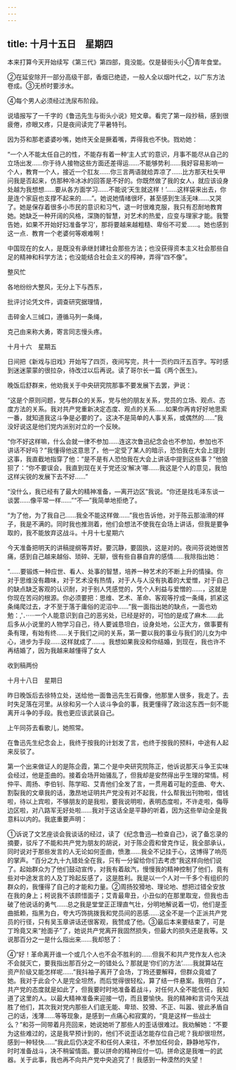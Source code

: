 ```yaml
---
---
---
```

title: 十月十五日　星期四
---




本来打算今天开始续写《第三代》第四部，竟没能。仅是替街头小①青年食堂。

②在延安除开一部分高级干部，香烟已绝迹，一般人全以烟叶代之，以广东方法卷成。③无桥时要涉水。

④每个男人必须经过洗尿布阶段。

说墙报写了一千字的《鲁迅先生与街头小说》短文章。看完了第一段抄稿，感到很疲倦，疹眼又疼，只是夜间读完了平暑特刊。

因为芬和那老婆婆吵嘴，她终天全是撅着嘴，弄得我也不快。戮劝她：

“一个人不能太任自己的性，不能存有着一种‘主人式’的意识，月事不能尽从自己的立场出发……你于待人接物这些方面还差得运……不能够势利……我好容易影响一个人，教育一个人，接近一个肛友……你三言两语就给弄凉了……比方那天杜矢甲问我是否起来，仿那种冷冰冰的回答是不好的。你既然做了我的女人，就应该设身处越为我想想……要从各方面学习……不能说‘天生就这样！’……这样袋来出去，你是连个家庭也支撑不起来的……”。她说她情绪很坏，甚至感到生活无味……又哭了。她是保存着很多小市民的意识和习气，退一时很难克服，我只有忍耐地教育她。她缺乏一种开阔的风格，深旖的智慧，对艺术的热爱，应变与理家才能。我警告她，如果不开始好妇准备学习’，那将要越来越粗糙、卑俗不可爱……。她也感到这一点．教育一个老婆何等艰难啊！

中国现在的女人，是既没有承继封建社会那些方法；也没获得资本主义社会那些自足的精神和科学方法；也没能结合社会主义的榨神，弄得“四不像”。

整风忙

各地纷纷大整风，无分上下与西东，

批评讨论凭文件，调查研究据理情，

击碎金人三缄口，遵循马列一条绳，

克己由来称大勇，寄言同志慢头疼。





十月十六　星期五


日间把《新戏与旧戏》开始写了四页，夜间写完，共十一页约四汗五百字。写时感到迷迷蒙蒙的很拉杂，待改过以后再说。读了哥尔长一篇《两个医生》。

晚饭后舒群来，他劝我关于中央研究院那事不要发展下去罢，尹说：

“这是个原则问题，党与群众的关系，党与他的朋友关系，党员的立场、观点、态度方法的关系。我对共产党重新决定态度、观点的关系……如果你再肯好好地思索一番，就知道我这斗争是必要的了。这决不是简单的人事关系，或偶然的……”我没好说这是他们党内派别对立的一个反映。

“你不好这样嘛，什么会就一律不参加……连这次鲁迅纪念会也不参加，参加也不讲话不好吗？”我懂得他这意思了，他一定受了某人的暗示，恐怕我在大会上提到这事，我直截地指穿了他：“是不是有人恐怕我在大会上讲话中提到这些事？”他狼狈了：“你不要误会，我直到现在关于党还没‘解决’哪……我这是个人的意见，我怕这样尖锐的发展下去不好……”

“没什么，我已经有了最大的精神准备，―离开边区”我说。“你还是找毛泽东谈一谈罢……像平常一样……”“不―”我简单地拒绝了。

“为了他，为了我自己……我全不能这样做……”我也告诉他，对于陈云那油滑的样子，我是不满的。同时我也推测着，他们会想法不使我在会场上讲话，但我是要争取的，我不能放弃这战斗。十月十七星期六

今天准备把明天的讲稿提纲等弄好。要沉静，要固执，这是对的。夜间芬说她很苦痛，感到自己越来越俗、琐碎、无聊，很有些自暴自弃的感情……我除指出她：

“……要锻炼一种应世、看人、处事的智慧，培养一种艺术的不断上升的情操。你对于思维没有趣味，对于艺术没有热情，对于人与人没有执着的大爱憎，对于自己的缺点缺乏客观的认识耐，对于别人凭感觉的，凭个人利益与爱憎的……，这就是你现在苦闷的根源。你必须要把：思维、艺术、革命、客观等拧成一条绳，抓紧这条绳爬过去，才不至于落于庸俗的泥沼中……”我一面指出她的缺点，一面也劝勉：,'．·····一个人能意识到自己的恶劣处，已经是好的，可怕的是成了麻木……此后多从小说里的人物学习自己，待人要诚恳坦白，设身处地，公正大方，做事要有条有理，有始有终……关于我们之间的关系，第一要以我的事业与我们的儿女为中心，进步为手段……这样就成了……。我想如果我没和你结婚，到现在，我也许不再结婚了，因为我越来越懂得了女人

收到稿两份





十月十八日　星期日


昨日晚饭后去徐特立处，送给他一面鲁迅先生石膏像，他那里人很多，我走了。去时失足落在河里。从徐和另一个人谈斗争会的事，我更懂得了政治这东西一刻不能离开斗争的手段。我也更应该武装自己。

上午同芬去看歌儿，她照常。

在鲁迅先生纪念会上，我终于按我的计划发了言，也终于按我的预料，中途有人起来反驳了。

第一个出来做证人的是陈企霞，第二个是中央研究院陈正，他诉说那天斗争王实味会经过，他是歪曲的。接着会场开始骚乱了，但我却是安然得出乎生理的常情。柯仲平、周扬、李伯钊、陈学昭、艾青他们全发了言，一贯用着可耻的歪曲、夸大、割裂我的文章我的话，激昂地证明共产党没有对不起我，什么帮我出刊物啦，借钱啦，待以上宾啦，不够朋友的是我啦，要我说明啦，表明态度啦，不许走啦，侮辱边区啦，对八路军无好处啦……我对于这话全是平静的听着，因为这些举动全是我意料以内的。我底重要声明：

①诉说了文艺座谈会我谈话的经过，读了《纪念鲁迅―检查自己》，说了备忘录的摘要，驳斥了不能和共产党为朋友的胡说，对于陈企霞和曾克作证，我全部承认，同时说对于那些发言的人无论如何歪曲，愤激……我全不记挂于心，这博得了响亮的掌声。“百分之九十九错处全在我，只有一分留给你们去考虑”我这样向他们说了。起始群众为了他们鼓动宣传，对我有着敌汽，慢慢我的精神控制了他们，竟有些对中途发言的人及丁玲起反感了，这是胜利。我是以一个人对一千多个有组织的群众的，我懂得了自己的才能和力量。②周扬狡猾地、理论地、想把过错全安放在我的身上；柯说我不该顾惜面子；艾青最卑丑，小丑似的在那里取宠，但我也击破了他说话的勇气……总之我是堂堂正正理直气壮，分明地解说着一切，他们是歪曲抵赖，指黑为白，夸大巧饰挑拨我和党员间的恶感……这全不是一个正派共产党员的行径，只有吴玉章讲话还很客观，我赞成了他。③最后本来要结束了，可是丁玲竟又来“抢面子”了，她说共产党离开我固然损失，但最大的损失还是我等。又说那百分之一是什么指出来……我却怒了：

④“好！革命离开谁一个或几个人也不会不胜利的……但我不和共产党作友人也决不会就灭亡，要我指出那百分之一的错处么？那就是‘你们的方法’……我就算站在资产阶级又能怎样呢……”我抖袖子离开了会场，丁玲还要解释，但群众竟嘘了她。我对于此会个人是完全坦然，而后觉得很轻松，算了结一件悬案。我明白了，共产党的态度就是如此了，但我要时时地准备着战斗，对任何人全不能信任，我知道了这里的人。以最大精神准备来迎接一切，而且要愉快。我的精神和言词今天战胜了他们，其次我对党内那些人们底无能、卑琐、狡猾、不正、叫嚣、彼此矛盾自己的话，浅薄……等等现象，是感到一点痛心和寂寞的，“竟是这样一些战士么？”和芬一同带着月亮回来，她说她听了那些人的歪话很难过。我劝解她：“不要为这些难过的，这是我早预计到的，他们不说歪话怎能存位自己呢？我却很坦然，感到一种轻快……”我此后仍决定不和任何人来往，不参加任何会，静静地写作，时时准备战斗，决不稍留情面。要以拼命的精神应付一切。拼命这是我唯一的武器。关于此事，我也再不向共产党中央追究了！我感到一种漠然的失望！